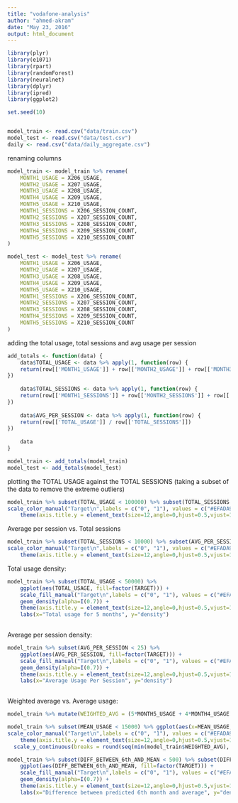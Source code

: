 ```yaml
---
title: "vodafone-analysis"
author: "ahmed-akram"
date: "May 23, 2016"
output: html_document
---
```


```r

library(plyr)
library(e1071)
library(rpart)
library(randomForest)
library(neuralnet)
library(dplyr)
library(ipred)
library(ggplot2)

set.seed(10)


model_train <- read.csv("data/train.csv")
model_test <- read.csv("data/test.csv")
daily <- read.csv("data/daily_aggregate.csv")
```

renaming columns

```r
model_train <- model_train %>% rename(
    MONTH1_USAGE = X206_USAGE,
    MONTH2_USAGE = X207_USAGE,
    MONTH3_USAGE = X208_USAGE,
    MONTH4_USAGE = X209_USAGE,
    MONTH5_USAGE = X210_USAGE,
    MONTH1_SESSIONS = X206_SESSION_COUNT,
    MONTH2_SESSIONS = X207_SESSION_COUNT,
    MONTH3_SESSIONS = X208_SESSION_COUNT,
    MONTH4_SESSIONS = X209_SESSION_COUNT,
    MONTH5_SESSIONS = X210_SESSION_COUNT
)

model_test <- model_test %>% rename(
    MONTH1_USAGE = X206_USAGE,
    MONTH2_USAGE = X207_USAGE,
    MONTH3_USAGE = X208_USAGE,
    MONTH4_USAGE = X209_USAGE,
    MONTH5_USAGE = X210_USAGE,
    MONTH1_SESSIONS = X206_SESSION_COUNT,
    MONTH2_SESSIONS = X207_SESSION_COUNT,
    MONTH3_SESSIONS = X208_SESSION_COUNT,
    MONTH4_SESSIONS = X209_SESSION_COUNT,
    MONTH5_SESSIONS = X210_SESSION_COUNT
)
```

adding the total usage, total sessions and avg usage per session
```r
add_totals <- function(data) {
	data$TOTAL_USAGE <- data %>% apply(1, function(row) {
	return(row[['MONTH1_USAGE']] + row[['MONTH2_USAGE']] + row[['MONTH3_USAGE']] + row[['MONTH4_USAGE']] + row[['MONTH5_USAGE']])
})	
	
	data$TOTAL_SESSIONS <- data %>% apply(1, function(row) {
	return(row[['MONTH1_SESSIONS']] + row[['MONTH2_SESSIONS']] + row[['MONTH3_SESSIONS']] + row[['MONTH4_SESSIONS']] + row[['MONTH5_SESSIONS']])
})
	
	data$AVG_PER_SESSION <- data %>% apply(1, function(row) {
	return(row[['TOTAL_USAGE']] / row[['TOTAL_SESSIONS']])
})
	
	data
}

model_train <- add_totals(model_train)
model_test <- add_totals(model_test)
```


plotting the TOTAL USAGE against the TOTAL SESSIONS (taking a subset of the data to remove the extreme outliers)
```r
model_train %>% subset(TOTAL_USAGE < 100000) %>% subset(TOTAL_SESSIONS < 20000) %>% ggplot(aes(x=TOTAL_SESSIONS, y=TOTAL_USAGE)) + geom_point(aes(color=factor(TARGET))) +
scale_color_manual("Target\n",labels = c("0", "1"), values = c("#EFADA9", "#69B5C7")) +
	theme(axis.title.y = element_text(size=12,angle=0,hjust=0.5,vjust=1,lineheight=40))
```


Average per session vs. Total sessions
```r
model_train %>% subset(TOTAL_SESSIONS < 10000) %>% subset(AVG_PER_SESSION < 500) %>% ggplot(aes(x=TOTAL_SESSIONS, y=AVG_PER_SESSION)) + geom_point(aes(color=factor(TARGET))) +
scale_color_manual("Target\n",labels = c("0", "1"), values = c("#EFADA9", "#69B5C7")) +
	theme(axis.title.y = element_text(size=12,angle=0,hjust=0.5,vjust=1,lineheight=40))
```


Total usage density:
```r
model_train %>% subset(TOTAL_USAGE < 50000) %>% 
	ggplot(aes(TOTAL_USAGE, fill=factor(TARGET))) +
	scale_fill_manual("Target\n",labels = c("0", "1"), values = c("#EFADA9", "#69B5C7")) +
    geom_density(alpha=I(0.7)) +
	theme(axis.title.y = element_text(size=12,angle=0,hjust=0.5,vjust=1,lineheight=40)) + 
	labs(x="Total usage for 5 months", y="density")
	
```


Average per session density:
```r
model_train %>% subset(AVG_PER_SESSION < 25) %>% 
	ggplot(aes(AVG_PER_SESSION, fill=factor(TARGET))) +
	scale_fill_manual("Target\n",labels = c("0", "1"), values = c("#EFADA9", "#69B5C7")) +
    geom_density(alpha=I(0.7)) +
	theme(axis.title.y = element_text(size=12,angle=0,hjust=0.5,vjust=1,lineheight=40)) + 
	labs(x="Average Usage Per Session", y="density")
	
```


Weighted average vs. Average usage:
```r
model_train %>% mutate(WEIGHTED_AVG = (5*MONTH5_USAGE + 4*MONTH4_USAGE + 3*MONTH3_USAGE + 2*MONTH2_USAGE + MONTH1_USAGE) / 15)

model_train %>% subset(MEAN_USAGE < 15000) %>% ggplot(aes(x=MEAN_USAGE, y=WEIGHTED_AVG)) + geom_point(aes(color=factor(TARGET))) +
scale_color_manual("Target\n",labels = c("0", "1"), values = c("#EFADA9", "#69B5C7")) +
	theme(axis.title.y = element_text(size=12,angle=0,hjust=0.5,vjust=1,lineheight=40)) + scale_x_continuous(breaks = round(seq(min(model_train$MEAN_USAGE), max(model_train$MEAN_USAGE), by = 1000),1)) +
  scale_y_continuous(breaks = round(seq(min(model_train$WEIGHTED_AVG), max(model_train$WEIGHTED_AVG), by = 1000),1))
```


```r
model_train %>% subset(DIFF_BETWEEN_6th_AND_MEAN < 500) %>% subset(DIFF_BETWEEN_6th_AND_MEAN > -500) %>%
	ggplot(aes(DIFF_BETWEEN_6th_AND_MEAN, fill=factor(TARGET))) +
	scale_fill_manual("Target\n",labels = c("0", "1"), values = c("#EFADA9", "#69B5C7")) +
    geom_density(alpha=I(0.7)) +
	theme(axis.title.y = element_text(size=12,angle=0,hjust=0.5,vjust=1,lineheight=40)) + 
	labs(x="Difference between predicted 6th month and average", y="density") + scale_x_continuous(breaks = round(seq(min(model_train$DIFF_BETWEEN_6th_AND_MEAN), max(model_train$DIFF_BETWEEN_6th_AND_MEAN), by = 30),1))
```

